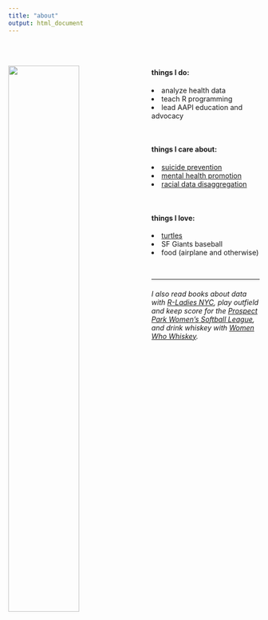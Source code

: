 ```yaml
---
title: "about"
output: html_document
---
```

<br>
</br>


<img src="images/photo.jpg" style="width:53%; border:1px solid; border:10px; margin-right: 20px" align="left">

<link rel="stylesheet" href="styles.css" type="text/css">

#### things I do:
<li> analyze health data 
<li> teach R programming
<li> lead AAPI education and advocacy
</li> 
<br>

#### things I care about:
<li> <a href="https://afsp.org/take-action/">suicide prevention </a>
<li> <a href="https://nycwell.cityofnewyork.us/en/">mental health promotion</a>
<li> <a href="http://aapidata.com/blog/countmein-unemployment-poverty/">racial data disaggregation</a>
</li>
<br>


#### things I love:
<li> <a href="/images/turtle.jpg">turtles</a>
<li> SF Giants baseball
<li> food (airplane and otherwise)
</li>
<br>

***

###### I also read books about data with <a href="http://www.rladiesnyc.org/">R-Ladies NYC</a>, play outfield and keep score for the <a href="http://www.ppwsl.org/">Prospect Park Women's Softball League</a>, and drink whiskey with <a href="https://www.womenwhowhiskey.club/newyork/">Women Who Whiskey</a>.